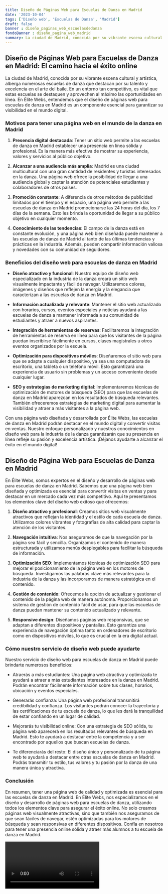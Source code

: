 ```yaml
---
title: Diseño de Páginas Web para Escuelas de Danza en Madrid
date: '2023-10-04'
tags: ['Diseño web', 'Escuelas de Danza', 'Madrid']
draft: false
banner : diseño_paginas_web_escuelasdedanza
fondoBanner : diseño_pagina_web_madrid
summary: La ciudad de Madrid, conocida por su vibrante escena cultural y artística, alberga numerosas escuelas de danza que destacan por su talento y excelencia en el arte del baile. En un entorno tan competitivo, es vital que estas escuelas se destaquen y aprovechen al máximo las oportunidades en línea. En Élite Webs, entendemos que el diseño de páginas web para escuelas de danza en Madrid es un componente esencial para garantizar su visibilidad en el mundo digital.
---
```


## Diseño de Páginas Web para Escuelas de Danza en Madrid: El camino hacia el éxito online

La ciudad de Madrid, conocida por su vibrante escena cultural y artística, alberga numerosas escuelas de danza que destacan por su talento y excelencia en el arte del baile. En un entorno tan competitivo, es vital que estas escuelas se destaquen y aprovechen al máximo las oportunidades en línea. En Élite Webs, entendemos que el diseño de páginas web para escuelas de danza en Madrid es un componente esencial para garantizar su visibilidad en el mundo digital.

### Motivos para tener una página web en el mundo de la danza en Madrid

1. **Presencia digital destacada**: Tener un sitio web permite a las escuelas de danza en Madrid establecer una presencia en línea sólida y profesional. Es la manera más efectiva de mostrar su experiencia, valores y servicios al público objetivo.

2. **Alcanzar a una audiencia más amplia**: Madrid es una ciudad multicultural con una gran cantidad de residentes y turistas interesados en la danza. Una página web ofrece la posibilidad de llegar a una audiencia global y captar la atención de potenciales estudiantes y colaboradores de otros países.

3. **Promoción constante**: A diferencia de otros métodos de publicidad limitados por el tiempo y el espacio, una página web permite a las escuelas de danza en Madrid promocionarse las 24 horas del día, los 7 días de la semana. Esto les brinda la oportunidad de llegar a su público objetivo en cualquier momento.

4. **Conocimiento de las tendencias**: El campo de la danza está en constante evolución, y una página web bien diseñada puede mantener a las escuelas de danza de Madrid al tanto de las últimas tendencias y prácticas en la industria. Además, pueden compartir información valiosa y novedades con su comunidad de seguidores.

### Beneficios del diseño web para escuelas de danza en Madrid

- **Diseño atractivo y funcional**: Nuestro equipo de diseño web especializado en la industria de la danza creará un sitio web visualmente impactante y fácil de navegar. Utilizaremos colores, imágenes y diseños que reflejen la energía y la elegancia que caracterizan a las escuelas de danza en Madrid.

- **Información actualizada y relevante**: Mantener el sitio web actualizado con horarios, cursos, eventos especiales y noticias ayudará a las escuelas de danza a mantener informada a su comunidad de estudiantes y atraer a nuevos aspirantes.

- **Integración de herramientas de reservas**: Facilitaremos la integración de herramientas de reserva en línea para que los visitantes de la página puedan inscribirse fácilmente en cursos, clases magistrales u otros eventos organizados por la escuela.

- **Optimización para dispositivos móviles**: Diseñaremos el sitio web para que se adapte a cualquier dispositivo, ya sea una computadora de escritorio, una tableta o un teléfono móvil. Esto garantizará una experiencia de usuario sin problemas y un acceso conveniente desde cualquier lugar.

- **SEO y estrategias de marketing digital**: Implementaremos técnicas de optimización de motores de búsqueda (SEO) para que las escuelas de danza en Madrid aparezcan en los resultados de búsqueda relevantes. También ofreceremos estrategias de marketing digital para aumentar la visibilidad y atraer a más visitantes a la página web.

Con una página web diseñada y desarrollada por Élite Webs, las escuelas de danza en Madrid podrán destacar en el mundo digital y convertir visitas en ventas. Nuestro enfoque personalizado y nuestros conocimientos en diseño web para la industria de la danza garantizarán que su presencia en línea refleje su pasión y excelencia artística. ¡Déjanos ayudarte a alcanzar el éxito en el mundo digital!

<GifSeo />

<Cta />

## Diseño de Página Web para Escuelas de Danza en Madrid

En Élite Webs, somos expertos en el diseño y desarrollo de páginas web para escuelas de danza en Madrid. Sabemos que una página web bien diseñada y optimizada es esencial para convertir visitas en ventas y para destacar en un mercado cada vez más competitivo. Aquí te presentamos los elementos clave del diseño web exitoso que ofrecemos:

1. **Diseño atractivo y profesional**: Creamos sitios web visualmente atractivos que reflejan la identidad y el estilo de cada escuela de danza. Utilizamos colores vibrantes y fotografías de alta calidad para captar la atención de los visitantes.

2. **Navegación intuitiva**: Nos aseguramos de que la navegación por la página sea fácil y sencilla. Organizamos el contenido de manera estructurada y utilizamos menús desplegables para facilitar la búsqueda de información.

3. **Optimización SEO**: Implementamos técnicas de optimización SEO para mejorar el posicionamiento de la página web en los motores de búsqueda. Investigamos las palabras clave más relevantes para la industria de la danza y las incorporamos de manera estratégica en el contenido.

4. **Gestión de contenido**: Ofrecemos la opción de actualizar y gestionar el contenido de la página web de manera autónoma. Proporcionamos un sistema de gestión de contenido fácil de usar, para que las escuelas de danza puedan mantener su contenido actualizado y relevante.

5. **Responsive design**: Diseñamos páginas web responsivas, que se adaptan a diferentes dispositivos y pantallas. Esto garantiza una experiencia de navegación óptima tanto en ordenadores de escritorio como en dispositivos móviles, lo que es crucial en la era digital actual.

### Cómo nuestro servicio de diseño web puede ayudarte

Nuestro servicio de diseño web para escuelas de danza en Madrid puede brindarte numerosos beneficios:

- Atraerás a más estudiantes: Una página web atractiva y optimizada te ayudará a atraer a más estudiantes interesados en la danza en Madrid. Podrán encontrar fácilmente información sobre tus clases, horarios, ubicación y eventos especiales.

- Generarás confianza: Una página web profesional transmitirá credibilidad y confianza. Los visitantes podrán conocer la trayectoria y las certificaciones de tu escuela de danza, lo que les dará la tranquilidad de estar confiando en un lugar de calidad.

- Mejorarás tu visibilidad online: Con una estrategia de SEO sólida, tu página web aparecerá en los resultados relevantes de búsqueda en Madrid. Esto te ayudará a destacar entre la competencia y a ser encontrado por aquellos que buscan escuelas de danza.

- Te diferenciarás del resto: El diseño único y personalizado de tu página web te ayudará a destacar entre otras escuelas de danza en Madrid. Podrás transmitir tu estilo, tus valores y tu pasión por la danza de una manera única y atractiva.

### Conclusión

En resumen, tener una página web de calidad y optimizada es esencial para las escuelas de danza en Madrid. En Élite Webs, nos especializamos en el diseño y desarrollo de páginas web para escuelas de danza, utilizando todos los elementos clave para asegurar el éxito online. No solo creamos páginas web visualmente atractivas, sino que también nos aseguramos de que sean fáciles de navegar, estén optimizadas para los motores de búsqueda y sean responsivas en diferentes dispositivos. Confía en nosotros para tener una presencia online sólida y atraer más alumnos a tu escuela de danza en Madrid.

<Video />

<CtaBot job='Escuelas de Danza' city='Madrid'/>

<Gmaps query='Madrid+españa+maps' />
